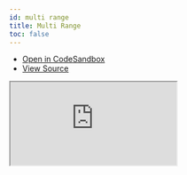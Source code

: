 ```yaml
---
id: multi range
title: Multi Range
toc: false
---
```


- [Open in CodeSandbox](https://codesandbox.io/s/github/tanstack/react-ranger/tree/master/examples/multi-range)
- [View Source](https://github.com/tanstack/react-ranger/tree/master/examples/multi-range)

<iframe
  src="https://codesandbox.io/s/github/tanstack/react-ranger/tree/master/examples/multi-range?autoresize=1&fontsize=14&theme=dark"
  title="tannerlinsley/react-ranger: basic"
  sandbox="allow-forms allow-modals allow-popups allow-presentation allow-same-origin allow-scripts"
  style={{
    width: '100%',
    height: '80vh',
    border: '0',
    borderRadius: 8,
    overflow: 'hidden',
    position: 'static',
    zIndex: 0,
  }}
></iframe>
